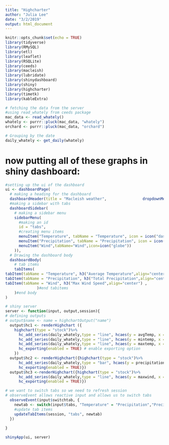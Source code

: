 ```yaml
---
title: "Highcharter"
author: "Julia Lee"
date: "3/2/2019"
output: html_document
---
```


```r
knitr::opts_chunk$set(echo = TRUE)
library(tidyverse)
library(RMySQL)
library(etl)
library(leaflet)
library(RSQLite)
library(ceeds)
library(macleish)
library(lubridate)
library(shinydashboard)
library(shiny)
library(highcharter)
library(timetk)
library(kableExtra)
```

```r
# fetching the data from the server
#using read_whately from ceeds package
mac_data <- read_whately()
whately <- purrr::pluck(mac_data, "whately")
orchard <- purrr::pluck(mac_data, "orchard")
```

```r
# Grouping by the date 
daily_whately <- get_daily(whately)
```

# now putting all of these graphs in shiny dashboard:

```r
#setting up the ui of the dashboard
ui <- dashboardPage(
  # making a heading for the dashboard
  dashboardHeader(title = "Macleish weather",                dropdownMenu()),
  #making a sidebar with tabs
  dashboardSidebar(
    # making a sidebar menu
    sidebarMenu(
      #making an id 
      id = "tabs",
      #creating menu items 
      menuItem("Temperature", tabName = "Temperature", icon = icon("dashboard")),
      menuItem("Precipitation", tabName = "Precipitation", icon = icon("th")),
      menuItem("Wind",tabName="Wind",icon=icon("globe"))      
    )),
  # Drawing the dashboard body
  dashboardBody(
    # tab items 
    tabItems(
tabItem(tabName = "Temperature", h3("Average Temperature",align="center"), box(highchartOutput("hc1"), width = 12)),
tabItem(tabName = "Precipitation", h3("Total Precipitation",align="center"), box(highchartOutput("hc2"), width=12)),
tabItem(tabName = "Wind", h3("Max Wind Speed",align="center") ,                 box(highchartOutput("hc3"), width=12))
              )#end tabitems
    )#end body
)

```



```r
# shiny server
server <- function(input, output,session){
# defining outputs
# output$name <- name = highchartOutput("name")
  output$hc1 <- renderHighchart ({
    highchart(type = "stock")%>%
      hc_add_series(daily_whately,type = "line", hcaes(y = avgTemp, x = the_date), name = "Avg temperature") %>%
      hc_add_series(daily_whately,type = "line", hcaes(y = mintemp, x = the_date), name = "min temperature") %>%
      hc_add_series(daily_whately,type = "line", hcaes(y = maxtemp, x = the_date), name = "max temperature") %>%
      hc_exporting(enabled = TRUE) # enable exporting option 
    })
  output$hc2 <- renderHighchart({highchart(type = "stock")%>%
      hc_add_series(daily_whately,type = "bar", hcaes(y = precipitation, x = the_date), name = "precipitation") %>%
      hc_exporting(enabled = TRUE)})
  output$hc3 <-renderHighchart({highchart(type = "stock")%>%
      hc_add_series(daily_whately,type = "line", hcaes(y = maxwind, x = the_date), name = "Max Wind") %>%
      hc_exporting(enabled = TRUE)})

# we want to switch tabs so we need to refresh session
# observeEvent allows reactive input and allows us to switch tabs
  observeEvent(input$switchtab, {
    newtab <- switch(input$tabs, "Temperature" = "Precipitation","Precipitation" = "Temperature", "Temperature" = "Wind","Wind" = "Temperature","Precipitation" = "Wind","Precipitation" = "Temperature")
    #update tab items 
    updateTabItems(session, "tabs", newtab)
  })
  
}

```

```r
shinyApp(ui, server)
```
